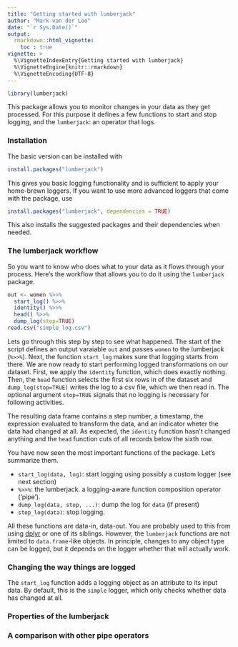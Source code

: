 ```yaml
---
title: "Getting started with lumberjack"
author: "Mark van der Loo"
date: "`r Sys.Date()`"
output: 
  rmarkdown::html_vignette:
    toc : true
vignette: >
  %\VignetteIndexEntry{Getting started with lumberjack}
  %\VignetteEngine{knitr::rmarkdown}
  %\VignetteEncoding{UTF-8}
---
```


```r
library(lumberjack)
```

This package allows you to monitor changes in your data as they get processed. For
this purpose it defines a few functions to start and stop logging, and the `lumberjack`:
an operator that logs.


### Installation

The basic version can be installed with
```r
install.packages("lumberjack")
```
This gives you basic logging functionality and is sufficient to apply your home-brewn loggers. If you want to use more advanced loggers that come with the
package, use
```r
install.packages("lumberjack", dependencies = TRUE)
```
This also installs the suggested packages and their dependencies when needed.

### The lumberjack workflow
So you want to know who does what to your data as it flows through your
process. Here's the workflow that allows you to do it using the `lumberjack`
package. 
```r
out <- women %>>%
  start_log() %>>%
  identity() %>>%
  head() %>>%
  dump_log(stop=TRUE)
read.csv("simple_log.csv")
```
Lets go through this step by step to see what happened. The start of the script 
defines an output varaiable `out` and passes `women` to the lumberjack (`%>>%`).
Next, the function `start_log` makes sure that logging starts from there. We are
now ready to start performing logged transformations on our dataset. First, we 
apply the `identity` function, which does exactly nothing. Then, the `head` 
function selects the first six rows in of the dataset and `dump_log(stop=TRUE)`
writes the log to a csv file, which we then read in. The optional argument 
`stop=TRUE` signals that no logging is necessary for following activities.

The resulting data frame contains a step number, a timestamp, the expression 
evaluated to transform the data, and an indicator wheter the data had changed at
all. As expected, the `identity` function hasn't changed anything and the
`head` function cuts of all records below the sixth row.


You have now seen the most important functions of the package. Let's summarize them.

- `start_log(data, log)`: start logging using possibly a custom logger (see next section)
- `%>>%`: the lumberjack. a logging-aware function composition operator ('pipe').
- `dump_log(data, stop, ...)`: dump the log for `data` (if present)
- `stop_log(data)`: stop logging.

All these functions are data-in, data-out. You are probably used to this from 
using [dplyr](http://dplyr.tidyverse.org/) or one of its siblings. However, the 
`lumberjack` functions are not limited to `data.frame`-like objects. In
principle, changes to any object type can be logged, but it depends on the
logger whether that will actually work.


### Changing the way things are logged

The `start_log` function adds a logging object as an attribute to its input data.
By default, this is the `simple` logger, which only checks whether data has
changed at all.




### Properties of the lumberjack


### A comparison with other pipe operators



